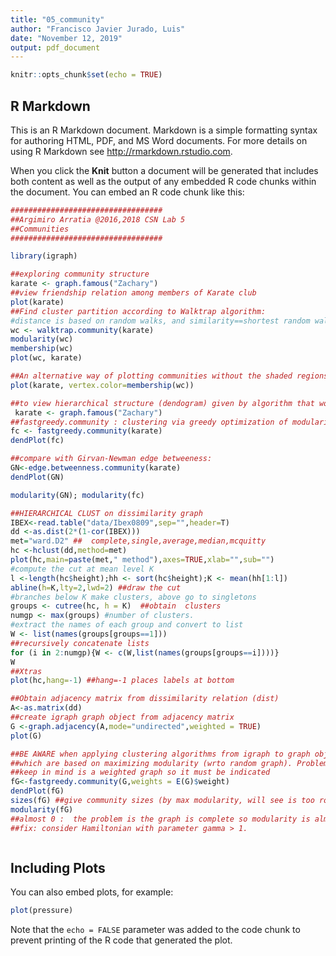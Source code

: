 ```yaml
---
title: "05_community"
author: "Francisco Javier Jurado, Luis"
date: "November 12, 2019"
output: pdf_document
---
```


```r
knitr::opts_chunk$set(echo = TRUE)
```

## R Markdown

This is an R Markdown document. Markdown is a simple formatting syntax for authoring HTML, PDF, and MS Word documents. For more details on using R Markdown see <http://rmarkdown.rstudio.com>.

When you click the **Knit** button a document will be generated that includes both content as well as the output of any embedded R code chunks within the document. You can embed an R code chunk like this:

```r
##################################
##Argimiro Arratia @2016,2018 CSN Lab 5
##Communities
##################################

library(igraph)

##exploring community structure
karate <- graph.famous("Zachary")
##view friendship relation among members of Karate club
plot(karate) 
##Find cluster partition according to Walktrap algorithm:
#distance is based on random walks, and similarity==shortest random walk
wc <- walktrap.community(karate)
modularity(wc)
membership(wc)
plot(wc, karate)

##An alternative way of plotting communities without the shaded regions:
plot(karate, vertex.color=membership(wc))

##to view hierarchical structure (dendogram) given by algorithm that works by hierarchical construction (as fastgreedy) 
 karate <- graph.famous("Zachary")
##fastgreedy.community : clustering via greedy optimization of modularity
fc <- fastgreedy.community(karate)
dendPlot(fc)

##compare with Girvan-Newman edge betweeness:
GN<-edge.betweenness.community(karate)
dendPlot(GN)

modularity(GN); modularity(fc)

##HIERARCHICAL CLUST on dissimilarity graph
IBEX<-read.table("data/Ibex0809",sep="",header=T)
dd <-as.dist(2*(1-cor(IBEX)))
met="ward.D2" ##  complete,single,average,median,mcquitty
hc <-hclust(dd,method=met)
plot(hc,main=paste(met," method"),axes=TRUE,xlab="",sub="")
#compute the cut at mean level K
l <-length(hc$height);hh <- sort(hc$height);K <- mean(hh[1:l])
abline(h=K,lty=2,lwd=2) ##draw the cut
#branches below K make clusters, above go to singletons
groups <- cutree(hc, h = K)  ##obtain  clusters
numgp <- max(groups) #number of clusters. 
#extract the names of each group and convert to list
W <- list(names(groups[groups==1]))
##recursively concatenate lists
for (i in 2:numgp){W <- c(W,list(names(groups[groups==i])))}
W
##Xtras
plot(hc,hang=-1) ##hang=-1 places labels at bottom

##Obtain adjacency matrix from dissimilarity relation (dist)
A<-as.matrix(dd)
##create igraph graph object from adjacency matrix
G <-graph.adjacency(A,mode="undirected",weighted = TRUE)
plot(G)

##BE AWARE when applying clustering algorithms from igraph to graph object G
##which are based on maximizing modularity (wrto random graph). Problem: G is complete
##keep in mind is a weighted graph so it must be indicated
fG<-fastgreedy.community(G,weights = E(G)$weight)
dendPlot(fG)
sizes(fG) ##give community sizes (by max modularity, will see is too rough: gives 1 community)
modularity(fG)
##almost 0 :  the problem is the graph is complete so modularity is almost 0 for any partition
##fix: consider Hamiltonian with parameter gamma > 1.



```

## Including Plots

You can also embed plots, for example:

```r
plot(pressure)
```

Note that the `echo = FALSE` parameter was added to the code chunk to prevent printing of the R code that generated the plot.
